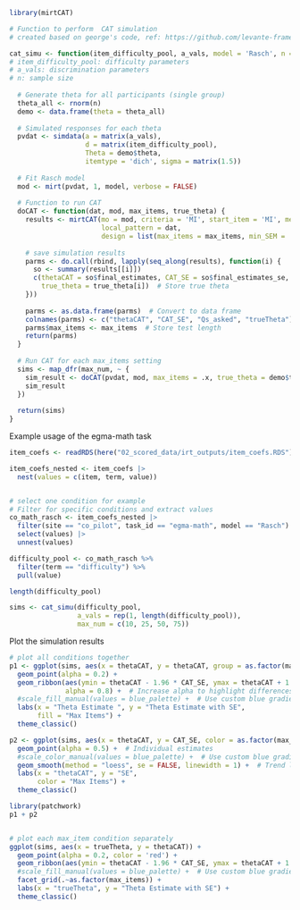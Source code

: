 ```r
library(mirtCAT)

# Function to perform  CAT simulation 
# created based on george's code, ref: https://github.com/levante-framework/cat-sims/blob/main/cat-sims.Rmd

cat_simu <- function(item_difficulty_pool, a_vals, model = 'Rasch', n = 2000, max_num = c(25, 50, 75)) {
# item_difficulty_pool: difficulty parameters
# a_vals: discrimination parameters
# n: sample size
  
  # Generate theta for all participants (single group)
  theta_all <- rnorm(n)
  demo <- data.frame(theta = theta_all)
  
  # Simulated responses for each theta
  pvdat <- simdata(a = matrix(a_vals), 
                   d = matrix(item_difficulty_pool), 
                   Theta = demo$theta, 
                   itemtype = 'dich', sigma = matrix(1.5))
  
  # Fit Rasch model
  mod <- mirt(pvdat, 1, model, verbose = FALSE)
  
  # Function to run CAT
  doCAT <- function(dat, mod, max_items, true_theta) {
    results <- mirtCAT(mo = mod, criteria = 'MI', start_item = 'MI', method = 'MAP', 
                       local_pattern = dat, 
                       design = list(max_items = max_items, min_SEM = .1)) # stopping rule, either min_SEM or max_items
    
    # save simulation results
    parms <- do.call(rbind, lapply(seq_along(results), function(i) {
      so <- summary(results[[i]])
      c(thetaCAT = so$final_estimates, CAT_SE = so$final_estimates_se, Qs_asked = length(so$items_answered), 
        true_theta = true_theta[i])  # Store true theta
    }))
    
    parms <- as.data.frame(parms)  # Convert to data frame
    colnames(parms) <- c("thetaCAT", "CAT_SE", "Qs_asked", "trueTheta")  
    parms$max_items <- max_items  # Store test length
    return(parms)
  }
  
  # Run CAT for each max_items setting
  sims <- map_dfr(max_num, ~ {
    sim_result <- doCAT(pvdat, mod, max_items = .x, true_theta = demo$theta)
    sim_result
  })
  
  return(sims)
}


```


Example usage of the egma-math task

```r

item_coefs <- readRDS(here("02_scored_data/irt_outputs/item_coefs.RDS"))

item_coefs_nested <- item_coefs |>
  nest(values = c(item, term, value))


# select one condition for example
# Filter for specific conditions and extract values
co_math_rasch <- item_coefs_nested |>
  filter(site == "co_pilot", task_id == "egma-math", model == "Rasch") |>
  select(values) |>
  unnest(values)

difficulty_pool <- co_math_rasch %>%
  filter(term == "difficulty") %>%
  pull(value)

length(difficulty_pool)

sims <- cat_simu(difficulty_pool, 
                 a_vals = rep(1, length(difficulty_pool)), 
                 max_num = c(10, 25, 50, 75)) 

```


Plot the simulation results

```r

# plot all conditions together
p1 <- ggplot(sims, aes(x = thetaCAT, y = thetaCAT, group = as.factor(max_items))) +
  geom_point(alpha = 0.2) +
  geom_ribbon(aes(ymin = thetaCAT - 1.96 * CAT_SE, ymax = thetaCAT + 1.96 * CAT_SE, fill = as.factor(max_items)), 
              alpha = 0.8) +  # Increase alpha to highlight differences
  #scale_fill_manual(values = blue_palette) +  # Use custom blue gradient
  labs(x = "Theta Estimate ", y = "Theta Estimate with SE",
       fill = "Max Items") +
  theme_classic()

p2 <- ggplot(sims, aes(x = thetaCAT, y = CAT_SE, color = as.factor(max_items))) +
  geom_point(alpha = 0.5) +  # Individual estimates
  #scale_color_manual(values = blue_palette) +  # Use custom blue gradient
  geom_smooth(method = "loess", se = FALSE, linewidth = 1) +  # Trend line
  labs(x = "thetaCAT", y = "SE",
       color = "Max Items") +
  theme_classic()

library(patchwork)
p1 + p2  


# plot each max_item condition separately
ggplot(sims, aes(x = trueTheta, y = thetaCAT)) +
  geom_point(alpha = 0.2, color = 'red') +
  geom_ribbon(aes(ymin = thetaCAT - 1.96 * CAT_SE, ymax = thetaCAT + 1.96 * CAT_SE), fill = 'blue', alpha = 0.3)+  # Increase alpha to highlight differences
  #scale_fill_manual(values = blue_palette) +  # Use custom blue gradient
  facet_grid(.~as.factor(max_items)) +
  labs(x = "trueTheta", y = "Theta Estimate with SE") +
  theme_classic()

```
